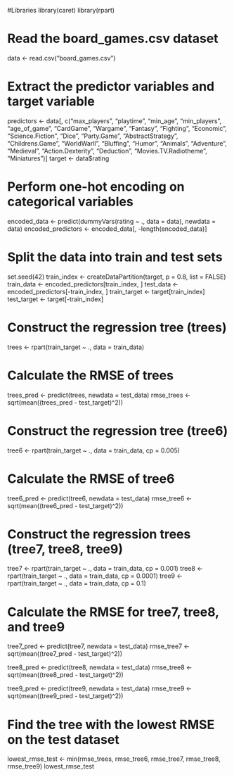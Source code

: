 #Libraries
library(caret)
library(rpart)


# Read the board_games.csv dataset
data <- read.csv("board_games.csv")

# Extract the predictor variables and target variable
predictors <- data[, c("max_players", "playtime", "min_age", "min_players", "age_of_game",
                       "CardGame", "Wargame", "Fantasy", "Fighting", "Economic", "Science.Fiction",
                       "Dice", "Party.Game", "AbstractStrategy", "Childrens.Game", "WorldWarll",
                       "Bluffing", "Humor", "Animals", "Adventure", "Medieval", "Action.Dexterity",
                       "Deduction", "Movies.TV.Radiotheme", "Miniatures")]
target <- data$rating

# Perform one-hot encoding on categorical variables
encoded_data <- predict(dummyVars(rating ~ ., data = data), newdata = data)
encoded_predictors <- encoded_data[, -length(encoded_data)]

# Split the data into train and test sets
set.seed(42)
train_index <- createDataPartition(target, p = 0.8, list = FALSE)
train_data <- encoded_predictors[train_index, ]
test_data <- encoded_predictors[-train_index, ]
train_target <- target[train_index]
test_target <- target[-train_index]

# Construct the regression tree (trees)
trees <- rpart(train_target ~ ., data = train_data)

# Calculate the RMSE of trees
trees_pred <- predict(trees, newdata = test_data)
rmse_trees <- sqrt(mean((trees_pred - test_target)^2))

# Construct the regression tree (tree6)
tree6 <- rpart(train_target ~ ., data = train_data, cp = 0.005)

# Calculate the RMSE of tree6
tree6_pred <- predict(tree6, newdata = test_data)
rmse_tree6 <- sqrt(mean((tree6_pred - test_target)^2))

# Construct the regression trees (tree7, tree8, tree9)
tree7 <- rpart(train_target ~ ., data = train_data, cp = 0.001)
tree8 <- rpart(train_target ~ ., data = train_data, cp = 0.0001)
tree9 <- rpart(train_target ~ ., data = train_data, cp = 0.1)

# Calculate the RMSE for tree7, tree8, and tree9
tree7_pred <- predict(tree7, newdata = test_data)
rmse_tree7 <- sqrt(mean((tree7_pred - test_target)^2))

tree8_pred <- predict(tree8, newdata = test_data)
rmse_tree8 <- sqrt(mean((tree8_pred - test_target)^2))

tree9_pred <- predict(tree9, newdata = test_data)
rmse_tree9 <- sqrt(mean((tree9_pred - test_target)^2))

# Find the tree with the lowest RMSE on the test dataset
lowest_rmse_test <- min(rmse_trees, rmse_tree6, rmse_tree7, rmse_tree8, rmse_tree9)
lowest_rmse_test
